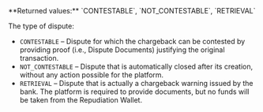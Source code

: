 <ParamField body="DisputeType" type="string">     
**Returned values:** `CONTESTABLE`, `NOT_CONTESTABLE`, `RETRIEVAL`

The type of dispute:
- `CONTESTABLE` – Dispute for which the chargeback can be contested by providing proof (i.e., Dispute Documents) justifying the original transaction.  
- `NOT_CONTESTABLE` – Dispute that is automatically closed after its creation, without any action possible for the platform.  
- `RETRIEVAL` – Dispute that is actually a chargeback warning issued by the bank. The platform is required to provide documents, but no funds will be taken from the Repudiation Wallet.  
</ParamField>